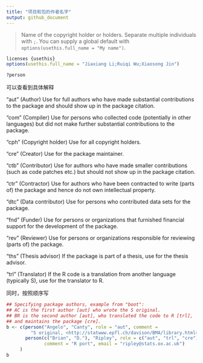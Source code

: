 ```yaml
---
title: "项目和包的作者名字"
output: github_document
---
```


>
Name of the copyright holder or holders. Separate multiple individuals with `;`. You can supply a global default with `options(usethis.full_name = "My name")`.

```r
licenses {usethis}	
options(usethis.full_name = "Jiaxiang Li;Ruiqi Wu;Xiaosong Jin")
```

```r
?person
```

可以查看到具体解释

"aut"
(Author) Use for full authors who have made substantial contributions to the package and should show up in the package citation.

"com"
(Compiler) Use for persons who collected code (potentially in other languages) but did not make further substantial contributions to the package.

"cph"
(Copyright holder) Use for all copyright holders.

"cre"
(Creator) Use for the package maintainer.

"ctb"
(Contributor) Use for authors who have made smaller contributions (such as code patches etc.) but should not show up in the package citation.

"ctr"
(Contractor) Use for authors who have been contracted to write (parts of) the package and hence do not own intellectual property.

"dtc"
(Data contributor) Use for persons who contributed data sets for the package.

"fnd"
(Funder) Use for persons or organizations that furnished financial support for the development of the package.

"rev"
(Reviewer) Use for persons or organizations responsible for reviewing (parts of) the package.

"ths"
(Thesis advisor) If the package is part of a thesis, use for the thesis advisor.

"trl"
(Translator) If the R code is a translation from another language (typically S), use for the translator to R.

同时，按照顺序写

```r
## Specifying package authors, example from "boot":
## AC is the first author [aut] who wrote the S original.
## BR is the second author [aut], who translated the code to R [trl],
## and maintains the package [cre].
b <- c(person("Angelo", "Canty", role = "aut", comment =
         "S original, <http://statwww.epfl.ch/davison/BMA/library.html>"),
       person(c("Brian", "D."), "Ripley", role = c("aut", "trl", "cre"),
              comment = "R port", email = "ripley@stats.ox.ac.uk")
     )
b
```
